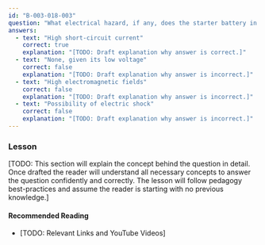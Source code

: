 ```yaml
---
id: "B-003-018-003"
question: "What electrical hazard, if any, does the starter battery in a vehicle present?"
answers:
  - text: "High short-circuit current"
    correct: true
    explanation: "[TODO: Draft explanation why answer is correct.]"
  - text: "None, given its low voltage"
    correct: false
    explanation: "[TODO: Draft explanation why answer is incorrect.]"
  - text: "High electromagnetic fields"
    correct: false
    explanation: "[TODO: Draft explanation why answer is incorrect.]"
  - text: "Possibility of electric shock"
    correct: false
    explanation: "[TODO: Draft explanation why answer is incorrect.]"
---
```


### Lesson

[TODO: This section will explain the concept behind the question in detail. Once drafted the reader will understand all necessary concepts to answer the question confidently and correctly. The lesson will follow pedagogy best-practices and assume the reader is starting with no previous knowledge.]

#### Recommended Reading

- [TODO: Relevant Links and YouTube Videos]
